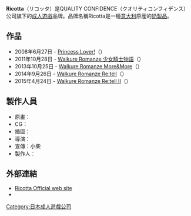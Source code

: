{{美少女遊戲品牌
|品牌= Ricotta
|類型= [[日本成人遊戲|成人遊戲]]
|公司= クオリティコンフィデンス
|相關品牌= 
|審査= [[電腦軟體倫理機構|電腦軟體倫理機構]]
|主要人物= 
|特記事項= 
|主要品牌= 
|首作= プリンセスラバー!
|首作發售日= 2008年6月27日
|最新作= ワルキューレロマンツェ Re:tell II
|最新作發售日= 2015年4月24日
|最終作= 
|最終作發售日= 
|URL= http://www.ricotta-soft.jp/
|サイト名 = Ricotta
}}
'''Ricotta'''（リコッタ）是QUALITY CONFIDENCE（クオリティコンフィデンス）公司旗下的[[日本成人遊戲|成人遊戲]]品牌。品牌名稱Ricotta是一種[[意大利|意大利]]原産的[[里考塔|奶製品]]。

== 作品 ==
*2008年6月27日 - [[Princess_Lover!|Princess Lover!]]（{{lang|ja|プリンセスラバー!}}）
*2011年10月28日 - [[Walkure_Romanze_少女騎士物語|Walkure Romanze 少女騎士物語]]（{{lang|ja|ワルキューレ ロマンツェ [少女騎士物語]}}）
*2013年10月25日 - [[Walkure_Romanze_少女騎士物語#Walkure_Romanze_More&More|Walkure Romanze More&More]]（{{lang|ja|ワルキューレロマンツェ More&More}}）
*2014年9月26日 - [[Walkure_Romanze_少女騎士物語#Walkure_Romanze_Re:tell|Walkure Romanze Re:tell]]（{{lang|ja|ワルキューレロマンツェ Re:tell}}）
*2015年4月24日 - [[Walkure_Romanze_少女騎士物語#Walkure_Romanze_Re:tell_II|Walkure Romanze Re:tell II]]（{{lang|ja|ワルキューレロマンツェ Re:tell II}}）

== 製作人員 ==
*原畫：{{lang|ja|[[こもりけい|こもりけい]]}}
*CG：{{lang|ja|あさば、山本、御影ひろ、f*cla}}
*插圖：{{lang|ja|ひづき夜宵}}
*導演：{{lang|ja|すてるすダイコン}}
*宣傳：小柴
*製作人：{{lang|ja|コージ}}

== 外部連結 ==
*[http://www.ricotta-soft.jp/ Ricotta Official web site]{{Wayback|url=http://www.ricotta-soft.jp/ |date=20090621074705 }}{{ja icon}}
* {{Twitter|Ricotta_info|Ricotta}}{{ja icon}}
{{adultgame-stub}}

[[Category:日本成人遊戲公司|Category:日本成人遊戲公司]]